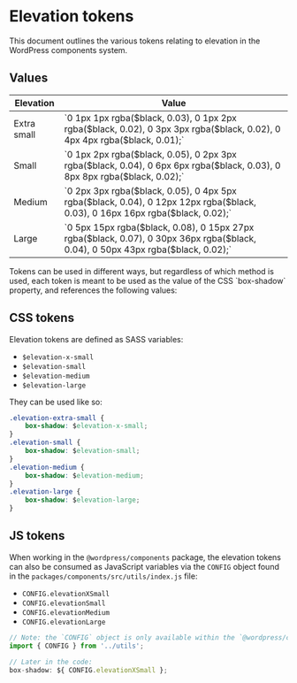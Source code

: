 
<Meta title="Tokens/Elevation" name="page" />

# Elevation tokens

This document outlines the various tokens relating to elevation in the WordPress components system.

## Values


<table>
	<thead>
		<tr>
			<th>Elevation</th>
			<th>Value</th>
		</tr>
	</thead>
	<tbody>
		<tr>
			<td>Extra small</td>
			<td>`0 1px 1px rgba($black, 0.03), 0 1px 2px rgba($black, 0.02), 0 3px 3px rgba($black, 0.02), 0 4px 4px rgba($black, 0.01);`</td>
		</tr>
		<tr>
			<td>Small</td>
			<td>`0 1px 2px rgba($black, 0.05), 0 2px 3px rgba($black, 0.04), 0 6px 6px rgba($black, 0.03), 0 8px 8px rgba($black, 0.02);`</td>
		</tr>
		<tr>
			<td>Medium</td>
			<td>`0 2px 3px rgba($black, 0.05), 0 4px 5px rgba($black, 0.04), 0 12px 12px rgba($black, 0.03), 0 16px 16px rgba($black, 0.02);`</td>
		</tr>
		<tr>
			<td>Large</td>
			<td>`0 5px 15px rgba($black, 0.08), 0 15px 27px rgba($black, 0.07), 0 30px 36px rgba($black, 0.04), 0 50px 43px rgba($black, 0.02);`</td>
		</tr>
	</tbody>
</table>
Tokens can be used in different ways, but regardless of which method is used, each token is meant to be used as the value of the CSS `box-shadow` property, and references the following values:

## CSS tokens

Elevation tokens are defined as SASS variables:

-   `$elevation-x-small`
-   `$elevation-small`
-   `$elevation-medium`
-   `$elevation-large`

They can be used like so:

```css
.elevation-extra-small {
	box-shadow: $elevation-x-small;
}
.elevation-small {
	box-shadow: $elevation-small;
}
.elevation-medium {
	box-shadow: $elevation-medium;
}
.elevation-large {
	box-shadow: $elevation-large;
}
```

## JS tokens

When working in the `@wordpress/components` package, the elevation tokens can also be consumed as JavaScript variables via the `CONFIG` object found in the `packages/components/src/utils/index.js` file:

-   `CONFIG.elevationXSmall`
-   `CONFIG.elevationSmall`
-   `CONFIG.elevationMedium`
-   `CONFIG.elevationLarge`

```js
// Note: the `CONFIG` object is only available within the `@wordpress/components` package.
import { CONFIG } from '../utils';

// Later in the code:
box-shadow: ${ CONFIG.elevationXSmall };
```
